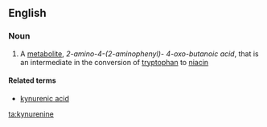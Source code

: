 ==English==

===Noun===
{{wikipedia}}
{{en-noun|-}}

#{{organic compound}} A [[metabolite]], ''2-amino-4-(2-aminophenyl)- 4-oxo-butanoic acid'', that is an intermediate in the conversion of [[tryptophan]] to [[niacin]]

====Related terms====
*[[kynurenic acid]]

[[ta:kynurenine]]